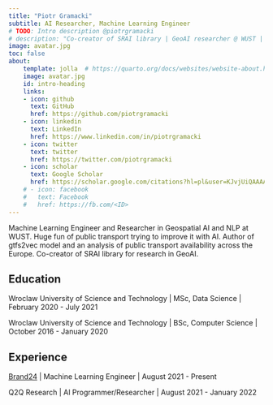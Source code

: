 ```yaml
---
title: "Piotr Gramacki"
subtitle: AI Researcher, Machine Learning Engineer
# TODO: Intro description @piotrgramacki
# description: "Co-creator of SRAI library | GeoAI researcher @ WUST | Machine Learning Engineer @ Brand24"
image: avatar.jpg
toc: false
about:
    template: jolla  # https://quarto.org/docs/websites/website-about.html
    image: avatar.jpg
    id: intro-heading
    links:
    - icon: github
      text: GitHub
      href: https://github.com/piotrgramacki
    - icon: linkedin
      text: LinkedIn
      href: https://www.linkedin.com/in/piotrgramacki
    - icon: twitter
      text: twitter
      href: https://twitter.com/piotrgramacki
    - icon: scholar
      text: Google Scholar
      href: https://scholar.google.com/citations?hl=pl&user=KJvjUiQAAAAJ
    # - icon: facebook
    #   text: Facebook
    #   href: https://fb.com/<ID>
---
```

:::{#intro-heading}


<!-- TODO: Description  @piotrgramacki -->
Machine Learning Engineer and Researcher in Geospatial AI and NLP at WUST. Huge fun of public transport trying to improve it with AI. Author of gtfs2vec model and an analysis of public transport availability across the Europe. Co-creator of SRAI library for research in GeoAI.

## Education

Wroclaw University of Science and Technology | MSc, Data Science | February 2020 - July 2021

Wroclaw University of Science and Technology | BSc, Computer Science | October 2016 - January 2020

## Experience

[Brand24](https://brand24.com/) | Machine Learning Engineer | August 2021 - Present

Q2Q Research | AI Programmer/Researcher | August 2021 - January 2022

:::
<!-- 
---
Aliqua esse id consequat dolor non est incididunt laborum excepteur. Amet sint deserunt reprehenderit id exercitation et id irure voluptate culpa officia proident nostrud amet. Sint officia laborum eiusmod ea mollit ut incididunt mollit nulla. Dolor aute ipsum velit officia incididunt ex. -->